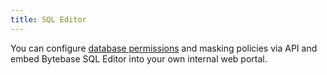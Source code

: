 ```yaml
---
title: SQL Editor
---
```


<TutorialBlock url="/docs/tutorials/embed-sql-editor/" title="Embed SQL Editor in Your Internal Web Portal" />

You can configure [database permissions](/docs/api/permission) and masking policies via API and embed
Bytebase SQL Editor into your own internal web portal.
